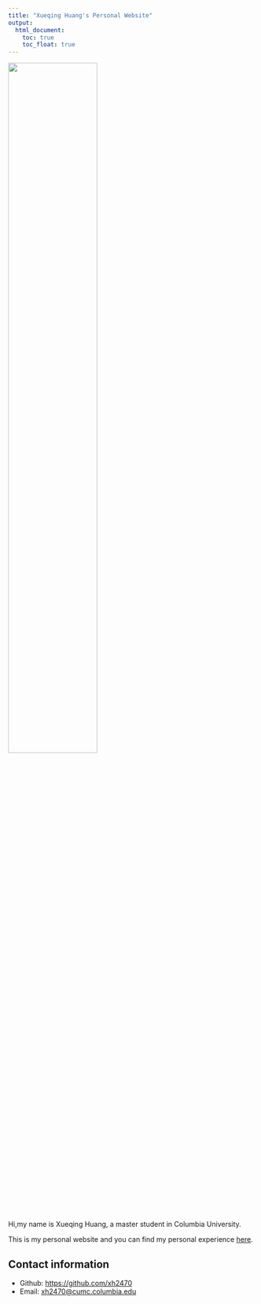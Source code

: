 ```yaml
---
title: "Xueqing Huang's Personal Website"
output: 
  html_document:
    toc: true
    toc_float: true
---
```

<img src="image.jpg" style="width:60%">

Hi,my name is Xueqing Huang, a master student in Columbia University. 

This is my personal website and you can find my personal experience [here](experience.html).

## Contact information
* Github: [https://github.com/xh2470](https://github.com/xh2470) 
* Email: [xh2470@cumc.columbia.edu](mailto:xh2470@cumc.columbia.edu)

